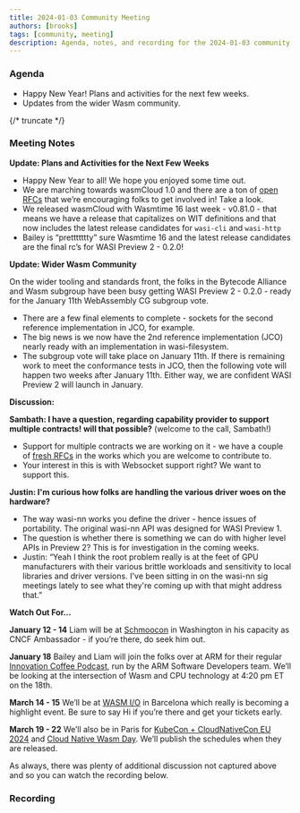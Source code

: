 ```yaml
---
title: 2024-01-03 Community Meeting
authors: [brooks]
tags: [community, meeting]
description: Agenda, notes, and recording for the 2024-01-03 community meeting
---
```



### Agenda

- Happy New Year! Plans and activities for the next few weeks.
- Updates from the wider Wasm community.

{/* truncate */}

### Meeting Notes

**Update: Plans and Activities for the Next Few Weeks**

- Happy New Year to all! We hope you enjoyed some time out.
- We are marching towards wasmCloud 1.0 and there are a ton of [open RFCs](https://github.com/orgs/wasmCloud/projects/7/views/8) that we’re encouraging folks to get involved in! Take a look.
- We released wasmCloud with Wasmtime 16 last week - v0.81.0 - that means we have a release that capitalizes on WIT definitions and that now includes the latest release candidates for `wasi-cli` and `wasi-http`
- Bailey is “prettttttty” sure Wasmtime 16 and the latest release candidates are the final rc’s for WASI Preview 2 - 0.2.0!

**Update: Wider Wasm Community**

On the wider tooling and standards front, the folks in the Bytecode Alliance and Wasm subgroup have been busy getting WASI Preview 2 - 0.2.0 - ready for the January 11th WebAssembly CG subgroup vote.

- There are a few final elements to complete - sockets for the second reference implementation in JCO, for example.
- The big news is we now have the 2nd reference implementation (JCO) nearly ready with an implementation in wasi-filesystem.
- The subgroup vote will take place on January 11th. If there is remaining work to meet the conformance tests in JCO, then the following vote will happen two weeks after January 11th. Either way, we are confident WASI Preview 2 will launch in January.

**Discussion:** 

**Sambath: I have a question, regarding capability provider to support multiple contracts! will that possible?** (welcome to the call, Sambath!)

- Support for multiple contracts we are working on it - we have a couple of [fresh RFCs](https://github.com/orgs/wasmCloud/projects/7/views/8) in the works which you are welcome to contribute to.
- Your interest in this is with Websocket support right? We want to support this.

**Justin: I'm curious how folks are handling the various driver woes on the hardware?**

- The way wasi-nn works you define the driver - hence issues of portability. The original wasi-nn API was designed for WASI Preview 1.
- The question is whether there is something we can do with higher level APIs in Preview 2? This is for investigation in the coming weeks.
- Justin: “Yeah I think the root problem really is at the feet of GPU manufacturers with their various brittle workloads and sensitivity to local libraries and driver versions. I've been sitting in on the wasi-nn sig meetings lately to see what they're coming up with that might address that.”

**Watch Out For…**

**January 12 - 14** Liam will be at [Schmoocon](https://www.shmoocon.org/) in Washington in his capacity as CNCF Ambassador - if you’re there, do seek him out.

**January 18** Bailey and Liam will join the folks over at ARM for their regular [Innovation Coffee Podcast](https://www.youtube.com/playlist?list=PLKjl7IFAwc4QPapH-4Up8irlI8kDGZoOR), run by the ARM Software Developers team. We’ll be looking at the intersection of Wasm and CPU technology at 4:20 pm ET on the 18th.

**March 14 - 15** We’ll be at [WASM I/O](https://2024.wasmio.tech/) in Barcelona which really is becoming a highlight event. Be sure to say Hi if you’re there and get your tickets early.

**March 19 - 22** We’ll also be in Paris for [KubeCon + CloudNativeCon EU 2024](https://events.linuxfoundation.org/kubecon-cloudnativecon-europe/) and [Cloud Native Wasm Day](https://events.linuxfoundation.org/kubecon-cloudnativecon-europe/co-located-events/cloud-native-wasm-day/). We’ll publish the schedules when they are released.

As always, there was plenty of additional discussion not captured above and so you can watch the recording below.

### Recording

<YouTube url="https://www.youtube.com/watch?v=s7saKzVJTdY" />
